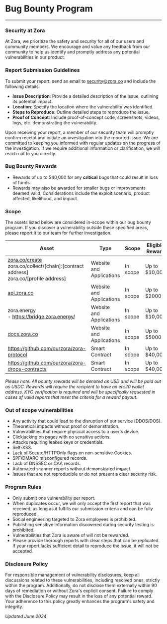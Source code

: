 # Bug Bounty Program 
---

### Security at Zora

At Zora, we prioritize the safety and security for all of our users and community members. We encourage and value any feedback from our community to help us identify and promptly address any potential vulnerabilities in our product. 


### Report Submission Guidelines

To submit your report, send an email to [security@zora.co](mailto:security@zora.co) and include the following details:
- **Issue Description**: Provide a detailed description of the issue, outlining its potential impact.
- **Location**: Specify the location where the vulnerability was identified.
- **Steps to Reproduce**: Outline detailed steps to reproduce the issue.
- **Proof of Concept**: Include proof-of-concept code, screenshots, videos, logs, etc. demonstrating the vulnerability.

Upon receiving your report, a member of our security team will promptly confirm receipt and initiate an investigation into the reported issue. We are committed to keeping you informed with regular updates on the progress of the investigation. If we require additional information or clarification, we will reach out to you directly.

### Bug Bounty Rewards

- Rewards of up to $40,000 for any **critical** bugs that could result in loss of funds.
- Rewards may also be awarded for smaller bugs or improvements deemed valid. Considerations include the exploit scenario, product affected, likelihood, and impact.


### Scope

The assets listed below are considered in-scope within our bug bounty program. If you discover a vulnerability outside these specified areas, please report it to our team for further investigation. 

| Asset                                                                                                                                                                                      | Type                     | Scope    | Eligible Reward  |
|-------------------------------------------------------------------------------------------------------------------------------------------------------------------------------------------|--------------------------|----------|-----------------|
| [zora.co/create](https://zora.co/create) <br /> zora.co/collect/[chain]:[contract address]<br /> zora.co/[profile address] | Website and Applications | In scope | Up to $10,000   |
| [api.zora.co](https://api.zora.co)                                                                                                                                                                               | Website and Applications | In scope | Up to $2000      |
| zora.energy<br />- https://bridge.zora.energy/                                                                                                                                              | Website and Applications | In scope | Up to $10,000     |
| [docs.zora.co](https://docs.zora.co)                                                                                                                                                                             | Website and Applications | In scope | Up to $5000    |
| https://github.com/ourzora/zora-protocol                                                                                                                                           | Smart Contract           | In scope | Up to $40,000    |
| https://github.com/ourzora/zora-drops-contracts                                                                                                                                                 | Smart Contract           | In scope | Up to $40,000    |

*Please note: All bounty rewards will be denoted as USD and will be paid out as USDC. Rewards will require the recipient to have an erc20 wallet address. KYC verification is required and will be specifically requested in cases of valid reports that meet the criteria for a reward payout.*


### Out of scope vulnerabilities    

- Any activity that could lead to the disruption of our service (DDOS/DOS).
- Theoretical impacts without proof or demonstration.
- Vulnerabilities that require physical access to a user's device.
- Clickjacking on pages with no sensitive actions.
- Attacks requiring leaked keys or credentials.
- Self-XSS.
- Lack of Secure/HTTPOnly flags on non-sensitive Cookies.
- SPF/DMARC misconfigured records.
- Lack of DNSSEC or CAA records.
- Automated scanner reports without demonstrated impact.
- Issues that are not reproducible or do not present a clear security risk.

### Program Rules

- Only submit one vulnerability per report.
- When duplicates occur, we will only accept the first report that was received, as long as it fulfills our submission criteria and can be fully reproduced.
- Social engineering targeted to Zora employees is prohibited.
- Publishing sensitive information discovered during security testing is prohibited.
- Vulnerabilities that Zora is aware of will not be rewarded.
- Please provide thorough reports with clear steps that can be replicated. If your report lacks sufficient detail to reproduce the issue, it will not be accepted.


### Disclosure Policy

For responsible management of vulnerability disclosures, keep all discussions related to these vulnerabilities, including resolved ones, strictly within the program. Additionally, do not disclose them externally within 90 days of remediation or without Zora's explicit consent. Failure to comply with the Disclosure Policy may result in the loss of any potential reward. Your adherence to this policy greatly enhances the program's safety and integrity.

*Updated June 2024*
